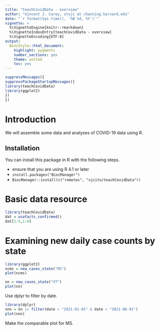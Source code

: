 ```yaml
---
title: "teachCovidData - overview"
author: "Vincent J. Carey, stvjc at channing.harvard.edu"
date: "`r format(Sys.time(), '%B %d, %Y')`"
vignette: >
  %\VignetteEngine{knitr::rmarkdown}
  %\VignetteIndexEntry{teachCovidData - overview}
  %\VignetteEncoding{UTF-8}
output:
  BiocStyle::html_document:
    highlight: pygments
    number_sections: yes
    theme: united
    toc: yes
---
```


```r
suppressMessages({
suppressPackageStartupMessages({
library(teachCovidData)
library(ggplot2)
})
})
```

# Introduction

We will assemble some data and analyses of COVID-19 data
using R.

## Installation

You can install this package in R with the following steps.

- ensure that you are using R 4.1 or later
- `install.packages("BiocManager")`
- `BiocManager::install(c("remotes", "vjcitn/teachCovidData"))`



# Basic data resource

```r
library(teachCovidData)
dat = usafacts_confirmed()
dat[1:5,1:6]
```

# Examining new daily case counts by state

```r
library(ggplot2)
ncms = new_cases_state("MS")
plot(ncms)
```

```r
nn = new_cases_state("VT")
plot(nn)
```

Use dplyr to filter by date.
```r
library(dplyr)
nnn = nn |> filter(date > "2021-01-01" & date < "2021-06-01")
plot(nnn)
```

Make the comparable plot for MS.

